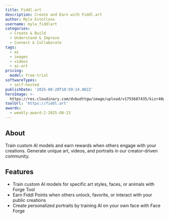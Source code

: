 ```yaml
---
title: Fiddl.art
description: Create and Earn with Fiddl.art
author: Myla Estolloso
username: myla_fiddlart
categories:
  - Create & Build
  - Understand & Improve
  - Connect & Collaborate
tags:
  - ai
  - images
  - videos
  - ai-art
pricing:
  model: free-trial
softwareTypes:
  - self-hosted
publishDate: '2025-08-20T10:59:14.002Z'
heroImage: >-
  https://res.cloudinary.com/dvbudttgw/image/upload/v1755687435/kizr40gy1hwl6vu6ousc.jpg
toolUrl: 'https://fiddl.art'
awards:
  - weekly-award-2-2025-08-23
---
```

## About
Train custom AI models and earn rewards when others engage with your creations. Generate unique art, videos, and portraits in our creator-driven community.

## Features
- Train custom AI models for specific art styles, faces, or animals with Forge Tool
- Earn Fiddl Points when others unlock, favorite, or interact with your public creations
- Create personalized portraits by training AI on your own face with Face Forge
